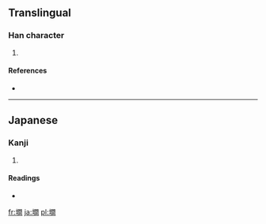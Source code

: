 ==Translingual==

===Han character===
{{Han char|rn=32|rad=土|as=12|sn=15|four=|canj=土日弓日 (GANA)}}

# {{defn|Han|sort=土12}}

====References====
* {{Han ref|kx=0239.241|hdz=10489.101|uh=58B9|ud=22713}}

----

==Japanese==

===Kanji===
{{ja-kanji|grade=|rs=土12}}

# {{defn|lang=ja|sort=土12}}

====Readings====
* {{ja-readings|on=|kun=[[まま]] (mama)}}

[[fr:墹]]
[[ja:墹]]
[[pl:墹]]